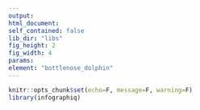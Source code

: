 ```yaml
---
output:
html_document:
self_contained: false
lib_dir: "libs"
fig_height: 2
fig_width: 4
params:
element: "bottlenose_dolphin"
---
```


```r
knitr::opts_chunk$set(echo=F, message=F, warning=F)
library(infographiq)
```

<base target="_parent">
